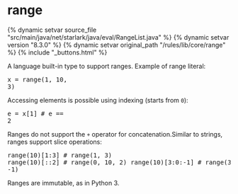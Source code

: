 <html devsite>
<head>
  <meta name="project_path" value="/_project.yaml">
  <meta name="book_path" value="/versions/8.3.0/_book.yaml">
</head>
<body>

<h1 class="page-title" id="modules.range">range</h1>

{% dynamic setvar source_file "src/main/java/net/starlark/java/eval/RangeList.java" %}
{% dynamic setvar version "8.3.0" %}
{% dynamic setvar original_path "/rules/lib/core/range" %}
{% include "_buttons.html" %}
<!-- {% raw %} -->

A language built-in type to support ranges. Example of range literal:<br><pre class=language-python>x = range(1, 10, 3)</pre>Accessing elements is possible using indexing (starts from <code>0</code>):<br><pre class=language-python>e = x[1]   # e == 2</pre>Ranges do not support the <code>+</code> operator for concatenation.Similar to strings, ranges support slice operations:<pre class=language-python>range(10)[1:3]   # range(1, 3)
range(10)[::2]  # range(0, 10, 2)
range(10)[3:0:-1]  # range(3, 0, -1)</pre>Ranges are immutable, as in Python 3.



</body>
</html>

<!-- {% endraw %} -->
